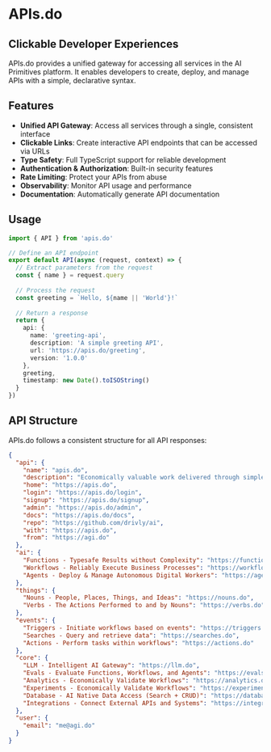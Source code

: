 # APIs.do

## Clickable Developer Experiences

APIs.do provides a unified gateway for accessing all services in the AI Primitives platform. It enables developers to create, deploy, and manage APIs with a simple, declarative syntax.

## Features

- **Unified API Gateway**: Access all services through a single, consistent interface
- **Clickable Links**: Create interactive API endpoints that can be accessed via URLs
- **Type Safety**: Full TypeScript support for reliable development
- **Authentication & Authorization**: Built-in security features
- **Rate Limiting**: Protect your APIs from abuse
- **Observability**: Monitor API usage and performance
- **Documentation**: Automatically generate API documentation

## Usage

```typescript
import { API } from 'apis.do'

// Define an API endpoint
export default API(async (request, context) => {
  // Extract parameters from the request
  const { name } = request.query
  
  // Process the request
  const greeting = `Hello, ${name || 'World'}!`
  
  // Return a response
  return {
    api: {
      name: 'greeting-api',
      description: 'A simple greeting API',
      url: 'https://apis.do/greeting',
      version: '1.0.0'
    },
    greeting,
    timestamp: new Date().toISOString()
  }
})
```

## API Structure

APIs.do follows a consistent structure for all API responses:

```json
{
  "api": {
    "name": "apis.do",
    "description": "Economically valuable work delivered through simple APIs",
    "home": "https://apis.do",
    "login": "https://apis.do/login",
    "signup": "https://apis.do/signup",
    "admin": "https://apis.do/admin",
    "docs": "https://apis.do/docs",
    "repo": "https://github.com/drivly/ai",
    "with": "https://apis.do",
    "from": "https://agi.do"
  },
  "ai": {
    "Functions - Typesafe Results without Complexity": "https://functions.do/api",
    "Workflows - Reliably Execute Business Processes": "https://workflows.do/api",
    "Agents - Deploy & Manage Autonomous Digital Workers": "https://agents.do/api"
  },
  "things": {
    "Nouns - People, Places, Things, and Ideas": "https://nouns.do",
    "Verbs - The Actions Performed to and by Nouns": "https://verbs.do"
  },
  "events": {
    "Triggers - Initiate workflows based on events": "https://triggers.do",
    "Searches - Query and retrieve data": "https://searches.do",
    "Actions - Perform tasks within workflows": "https://actions.do"
  },
  "core": {
    "LLM - Intelligent AI Gateway": "https://llm.do",
    "Evals - Evaluate Functions, Workflows, and Agents": "https://evals.do",
    "Analytics - Economically Validate Workflows": "https://analytics.do",
    "Experiments - Economically Validate Workflows": "https://experiments.do",
    "Database - AI Native Data Access (Search + CRUD)": "https://database.do",
    "Integrations - Connect External APIs and Systems": "https://integrations.do"
  },
  "user": {
    "email": "me@agi.do"
  }
}
```
